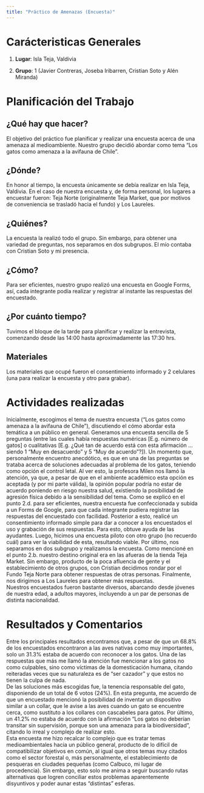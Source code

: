 ```yaml
---
title: "Práctico de Amenazas (Encuesta)"
---
```


# Carácteristicas Generales {-}
  
1. **Lugar**: Isla Teja, Valdivia
    
2. **Grupo**: 1 (Javier Contreras, Joseba Iribarren, Cristian Soto y Alén Miranda)
    
# Planificación del Trabajo {-}

## **¿Qué hay que hacer?**

El objetivo del práctico fue planificar y realizar una encuesta acerca de una amenaza al medioambiente. Nuestro grupo decidió abordar como tema “Los gatos como amenaza a la avifauna de Chile”.

## **¿Dónde?** {-}

En honor al tiempo, la encuesta únicamente se debía realizar en Isla Teja, Valdivia. En el caso de nuestra encuesta y, de forma personal, los lugares a encuestar fueron: Teja Norte (originalmente Teja Market, que por motivos de conveniencia se trasladó hacia el fundo) y Los Laureles.

## **¿Quiénes?** {-}

La encuesta la realizó todo el grupo. Sin embargo, para obtener una variedad de preguntas, nos separamos en dos subgrupos. El mío contaba con Cristian Soto y mi presencia.

## **¿Cómo?** {-}

Para ser eficientes, nuestro grupo realizó una encuesta en Google Forms, así, cada integrante podía realizar y registrar al instante las respuestas del encuestado.

## **¿Por cuánto tiempo?** {-}

Tuvimos el bloque de la tarde para planificar y realizar la entrevista, comenzando desde las 14:00 hasta aproximadamente las 17:30 hrs.

## **Materiales** {-}

Los materiales que ocupé fueron el consentimiento informado y 2 celulares (una para realizar la encuesta y otro para grabar).

# Actividades realizadas {-}

Inicialmente, escogimos el tema de nuestra encuesta (“Los gatos como amenaza a la avifauna de Chile”), discutiendo el cómo abordar esta temática a un público en general. Generamos una encuesta sencilla de 5 preguntas (entre las cuales había respuestas numéricas [E.g. número de gatos] o cualitativas [E.g. ¿Qué tan de acuerdo está con esta afirmación … siendo 1 “Muy en desacuerdo” y 5 “Muy de acuerdo”?]). Un momento que, personalmente encuentro anecdótico, es que en una de las preguntas se trataba acerca de soluciones adecuadas al problema de los gatos, teniendo como opción el control letal. Al ver esto, la profesora Milen nos llamó la atención, ya que, a pesar de que en el ambiente académico esta opción es aceptada (y por mi parte válida), la opinión popular podría no estar de acuerdo poniendo en riesgo nuestra salud, existiendo la posibilidad de agresión física debido a la sensibilidad del tema. Como se explicó en el punto 2.d. para ser eficientes, nuestra encuesta fue confeccionada y subida a un Forms de Google, para que cada integrante pudiera registrar las respuestas del encuestado con facilidad. Posterior a esto, realicé un consentimiento informado simple para dar a conocer a los encuestados el uso y grabación de sus respuestas. Para esto, obtuve ayuda de las ayudantes. Luego, hicimos una encuesta piloto con otro grupo (no recuerdo cuál) para ver la viabilidad de esta, resultando viable. Por último, nos separamos en dos subgrupo y realizamos la encuesta. Como mencioné en el punto 2.b. nuestro destino original era en las afueras de la tienda Teja Market. Sin embargo, producto de la poca afluencia de gente y el establecimiento de otros grupos, con Cristian decidimos rondar por el Fundo Teja Norte para obtener respuestas de otras personas. Finalmente, nos dirigimos a Los Laureles para obtener más respuestas.  
Nuestros encuestados fueron bastante diversos, abarcando desde jóvenes de nuestra edad, a adultos mayores, incluyendo a un par de personas de distinta nacionalidad. 

# Resultados y Comentarios {-}

Entre los principales resultados encontramos que, a pesar de que un 68.8% de los encuestados encontraron a las aves nativas como muy importantes, solo un 31.3% estaba de acuerdo con reconocer a los gatos. Una de las respuestas que más me llamó la atención fue mencionar a los gatos no como culpables, sino como víctimas de la domesticación humana, citando reiteradas veces que su naturaleza es de “ser cazador” y que estos no tienen la culpa de nada.  
De las soluciones más escogidas fue, la tenencia responsable del gato, disponiendo de un total de 6 votos (24%). En esta pregunta, me acuerdo de que un encuestado mencionó la posibilidad de inventar un dispositivo similar a un collar, que le avise a las aves cuando un gato se encuentre cerca, como sustituto a los collares con cascabeles para gatos.
Por último, un 41.2% no estaba de acuerdo con la afirmación “Los gatos no deberían transitar sin supervisión, porque son una amenaza para la biodiversidad”, citando lo irreal y complejo de realizar esto.  
Esta encuesta me hizo recalcar lo complejo que es tratar temas medioambientales hacia un público general, producto de lo difícil de compatibilizar objetivos en común, al igual que otros temas muy citados como el sector forestal o, más personalmente, el establecimiento de pesqueras en ciudades pequeñas (como Calbuco, mi lugar de procedencia). Sin embargo, esto solo me anima a seguir buscando rutas alternativas que logren conciliar estos problemas aparentemente disyuntivos y poder aunar estas “distintas” esferas.
